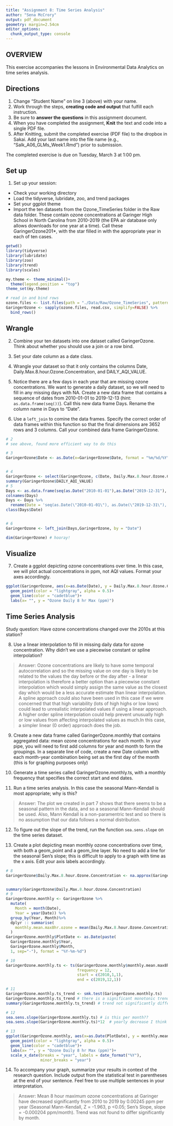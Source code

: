 ```yaml
---
title: "Assignment 8: Time Series Analysis"
author: "Sena McCrory"
output: pdf_document
geometry: margin=2.54cm
editor_options: 
  chunk_output_type: console
---
```


## OVERVIEW

This exercise accompanies the lessons in Environmental Data Analytics on time series analysis. 

## Directions
1. Change "Student Name" on line 3 (above) with your name.
3. Work through the steps, **creating code and output** that fulfill each instruction.
4. Be sure to **answer the questions** in this assignment document.
6. When you have completed the assignment, **Knit** the text and code into a single PDF file.
8. After Knitting, submit the completed exercise (PDF file) to the dropbox in Sakai. Add your last name into the file name (e.g., "Salk_A06_GLMs_Week1.Rmd") prior to submission.

The completed exercise is due on Tuesday, March 3 at 1:00 pm.

## Set up 
1. Set up your session:

* Check your working directory
* Load the tidyverse, lubridate, zoo, and trend packages
* Set your ggplot theme
* Import the ten datasets from the Ozone_TimeSeries folder in the Raw data folder. These contain ozone concentrations at Garinger High School in North Carolina from 2010-2019 (the EPA air database only allows downloads for one year at a time). Call these GaringerOzone201*, with the star filled in with the appropriate year in each of ten cases.

```r
getwd()
library(tidyverse)
library(lubridate)
library(zoo)
library(trend)
library(scales)

my.theme <- theme_minimal()+
  theme(legend.position = "top")
theme_set(my.theme)

# read in and bind rows
ozone.files <- list.files(path = "./Data/Raw/Ozone_TimeSeries", pattern = "*.csv", full.names = T)
GaringerOzone <- sapply(ozone.files, read.csv, simplify=FALSE) %>%
  bind_rows()
```

## Wrangle

2. Combine your ten datasets into one dataset called GaringerOzone. Think about whether you should use a join or a row bind. 

3. Set your date column as a date class.

4. Wrangle your dataset so that it only contains the columns Date, Daily.Max.8.hour.Ozone.Concentration, and DAILY_AQI_VALUE. 

5. Notice there are a few days in each year that are missing ozone concentrations. We want to generate a daily dataset, so we will need to fill in any missing days with NA. Create a new data frame that contains a sequence of dates from 2010-01-01 to 2019-12-13 (hint: `as.data.frame(seq())`). Call this new data frame Days. Rename the column name in Days to "Date".

6. Use a `left_join` to comine the data frames. Specify the correct order of data frames within this function so that the final dimensions are 3652 rows and 3 columns. Call your combined data frame GaringerOzone. 

```r
# 2 
# see above, found more efficient way to do this

# 3
GaringerOzone$Date <- as.Date(x=GaringerOzone$Date, format = "%m/%d/%Y")


# 4
GaringerOzone <- select(GaringerOzone, c(Date, Daily.Max.8.hour.Ozone.Concentration, DAILY_AQI_VALUE))
summary(GaringerOzone$DAILY_AQI_VALUE)
# 5
Days <- as.data.frame(seq(as.Date("2010-01-01"),as.Date("2019-12-31"), "day")) 
colnames(Days)
Days <- Days %>%
  rename(Date = 'seq(as.Date(\"2010-01-01\"), as.Date(\"2019-12-31\"), \"day\")') 
class(Days$Date)


# 6
GaringerOzone <- left_join(Days,GaringerOzone, by = "Date")

dim(GaringerOzone) # hooray!
```

## Visualize

7. Create a ggplot depicting ozone concentrations over time. In this case, we will plot actual concentrations in ppm, not AQI values. Format your axes accordingly.

```r
ggplot(GaringerOzone, aes(x=as.Date(Date), y = Daily.Max.8.hour.Ozone.Concentration))+
  geom_point(color = "lightgray", alpha = 0.5)+
  geom_line(color = "cadetblue")+
  labs(x= "", y = "Ozone Daily 8 hr Max (ppm)")

```

## Time Series Analysis

Study question: Have ozone concentrations changed over the 2010s at this station? 

8. Use a linear interpolation to fill in missing daily data for ozone concentration. Why didn't we use a piecewise constant or spline interpolation?

> Answer: Ozone concentrations are likely to have some temporal autocorrelation and so the missing value on one day is likely to be related to the values the day before or the day after - a linear interpolation is therefore a better option than a piecewise constant interpolation which would simply assign the same value as the closest day which would be a less accurate estimate than linear interpolation. A spline approach could also have been used in this case if we were concerned that that high variability (lots of high highs or low lows) could lead to unrealistic interpolated values if using a linear approach. A higher order spline interpolation could help prevent unusually high or low values from affecting interpolated values as much.In this case, a simpler linear (0 order) approach does the job.

9. Create a new data frame called GaringerOzone.monthly that contains aggregated data: mean ozone concentrations for each month. In your pipe, you will need to first add columns for year and month to form the groupings. In a separate line of code, create a new Date column with each month-year combination being set as the first day of the month (this is for graphing purposes only)

10. Generate a time series called GaringerOzone.monthly.ts, with a monthly frequency that specifies the correct start and end dates. 

11. Run a time series analysis. In this case the seasonal Mann-Kendall is most appropriate; why is this?

> Answer: The plot we created in part 7 shows that there seems to be a seasonal pattern in the data, and so a seasonal Mann-Kendall should be used. Also, Mann Kendall is a non-paramentric test and so there is no assumption that our data follows a normal distribution. 

12. To figure out the slope of the trend, run the function `sea.sens.slope` on the time series dataset. 

13. Create a plot depicting mean monthly ozone concentrations over time, with both a geom_point and a geom_line layer. No need to add a line for the seasonal Sen's slope; this is difficult to apply to a graph with time as the x axis. Edit your axis labels accordingly.

```r
# 8
GaringerOzone$Daily.Max.8.hour.Ozone.Concentration <- na.approx(GaringerOzone$Daily.Max.8.hour.Ozone.Concentration)


summary(GaringerOzone$Daily.Max.8.hour.Ozone.Concentration)
# 9
GaringerOzone.monthly <- GaringerOzone %>%
  mutate(
    Month = month(Date),
    Year = year(Date)) %>%
  group_by(Year, Month)%>%
  dplyr :: summarise(
    monthly.mean.max8hr.ozone = mean(Daily.Max.8.hour.Ozone.Concentration)
  )
GaringerOzone.monthly$PlotDate <- as.Date(paste(
  GaringerOzone.monthly$Year,
  GaringerOzone.monthly$Month,
  1, sep="-"), format = "%Y-%m-%d")

# 10
GaringerOzone.monthly.ts <- ts(GaringerOzone.monthly$monthly.mean.max8hr.ozone,
                               frequency = 12,
                               start = c(2010,1,1),
                               end = c(2019,12,1))

# 11
GaringerOzone.monthly.ts_trend <- smk.test(GaringerOzone.monthly.ts)
GaringerOzone.monthly.ts_trend # there is a significant monotonic trend, p < 0.05
summary(GaringerOzone.monthly.ts_trend) # trend not significantly different by month

# 12
sea.sens.slope(GaringerOzone.monthly.ts) # is this per month??
sea.sens.slope(GaringerOzone.monthly.ts)*12  # yearly decrease I think

# 13
ggplot(GaringerOzone.monthly, aes(x=as.Date(PlotDate), y = monthly.mean.max8hr.ozone))+
  geom_point(color = "lightgray", alpha = 0.5)+
  geom_line(color = "cadetblue")+
  labs(x= "", y = "Ozone Daily 8 hr Max (ppm)")+
  scale_x_date(breaks = "year", labels = date_format("%Y"), 
               minor_breaks = "year")

```

14. To accompany your graph, summarize your results in context of the research question. Include output from the statistical test in parentheses at the end of your sentence. Feel free to use multiple sentences in your interpretation.

> Answer: Mean 8 hour maximum ozone concentrations at Garinger have decreased significantly from 2010 to 2019 by 0.00245 ppm per year (Seasonal Mann-Kendall, Z = -1.963, p <0.05; Sen's Slope, slope = -0.000204 ppm/month). Trend was not found to differ significantly by month. 
